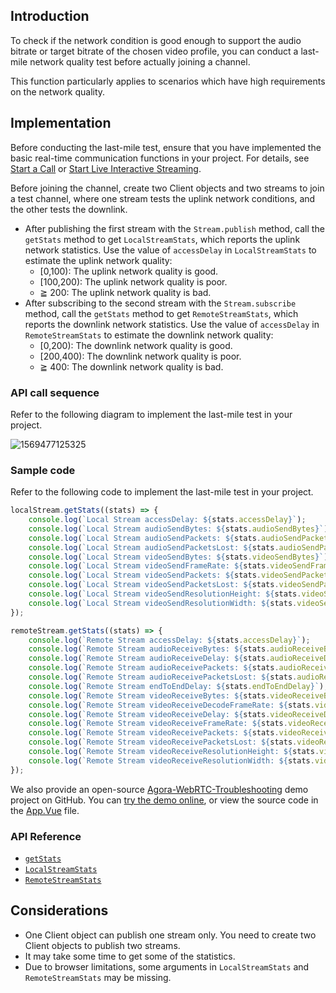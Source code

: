 <PlatformWrapper platform="web">

## Introduction

To check if the network condition is good enough to support the audio bitrate or target bitrate of the chosen video profile, you can conduct a last-mile network quality test before actually joining a channel.

This function particularly applies to scenarios which have high requirements on the network quality.

## Implementation

Before conducting the last-mile test, ensure that you have implemented the basic real-time communication functions in your project. For details, see [Start a Call](/3.x/video-calling/quickstart-guide/get-started-sdk) or [Start Live Interactive Streaming](../quickstart-guide/start-video-streaming).

Before joining the channel, create two Client objects and two streams to join a test channel, where one stream tests the uplink network conditions, and the other tests the downlink.

- After publishing the first stream with the `Stream.publish` method, call the `getStats` method to get `LocalStreamStats`, which reports the uplink network statistics. Use the value of  `accessDelay` in `LocalStreamStats` to estimate the uplink network quality:
	- [0,100): The uplink network quality is good.
	- [100,200): The uplink network quality is poor.
	- ≧ 200: The uplink network quality is bad.
- After subscribing to the second stream with the `Stream.subscribe` method, call the `getStats` method to get `RemoteStreamStats`, which reports the downlink network statistics. Use the value of  `accessDelay` in `RemoteStreamStats` to estimate the downlink network quality:
	- [0,200): The downlink network quality is good.
	- [200,400): The downlink network quality is poor.
	- ≧ 400: The downlink network quality is bad.


### API call sequence

Refer to the following diagram to implement the last-mile test in your project.

![1569477125325](https://web-cdn.agora.io/docs-files/1569477125325)

### Sample code

Refer to the following code to implement the last-mile test in your project.

```javascript
localStream.getStats((stats) => {
    console.log(`Local Stream accessDelay: ${stats.accessDelay}`);
    console.log(`Local Stream audioSendBytes: ${stats.audioSendBytes}`);
    console.log(`Local Stream audioSendPackets: ${stats.audioSendPackets}`);
    console.log(`Local Stream audioSendPacketsLost: ${stats.audioSendPacketsLost}`);
    console.log(`Local Stream videoSendBytes: ${stats.videoSendBytes}`);
    console.log(`Local Stream videoSendFrameRate: ${stats.videoSendFrameRate}`);
    console.log(`Local Stream videoSendPackets: ${stats.videoSendPackets}`);
    console.log(`Local Stream videoSendPacketsLost: ${stats.videoSendPacketsLost}`);
    console.log(`Local Stream videoSendResolutionHeight: ${stats.videoSendResolutionHeight}`);
    console.log(`Local Stream videoSendResolutionWidth: ${stats.videoSendResolutionWidth}`);
});

remoteStream.getStats((stats) => {
    console.log(`Remote Stream accessDelay: ${stats.accessDelay}`);
    console.log(`Remote Stream audioReceiveBytes: ${stats.audioReceiveBytes}`);
    console.log(`Remote Stream audioReceiveDelay: ${stats.audioReceiveDelay}`);
    console.log(`Remote Stream audioReceivePackets: ${stats.audioReceivePackets}`);
    console.log(`Remote Stream audioReceivePacketsLost: ${stats.audioReceivePacketsLost}`);
    console.log(`Remote Stream endToEndDelay: ${stats.endToEndDelay}`);
    console.log(`Remote Stream videoReceiveBytes: ${stats.videoReceiveBytes}`);
    console.log(`Remote Stream videoReceiveDecodeFrameRate: ${stats.videoReceiveDecodeFrameRate}`);
    console.log(`Remote Stream videoReceiveDelay: ${stats.videoReceiveDelay}`);
    console.log(`Remote Stream videoReceiveFrameRate: ${stats.videoReceiveFrameRate}`);
    console.log(`Remote Stream videoReceivePackets: ${stats.videoReceivePackets}`);
    console.log(`Remote Stream videoReceivePacketsLost: ${stats.videoReceivePacketsLost}`);
    console.log(`Remote Stream videoReceiveResolutionHeight: ${stats.videoReceiveResolutionHeight}`);
    console.log(`Remote Stream videoReceiveResolutionWidth: ${stats.videoReceiveResolutionWidth}`);
});
```

We also provide an open-source [Agora-WebRTC-Troubleshooting](https://github.com/AgoraIO/Tools/tree/master/TroubleShooting/Agora-WebRTC-Troubleshooting) demo project on GitHub. You can [try the demo online](https://webdemo.agora.io/agora_webrtc_troubleshooting/), or view the source code in the [App.Vue](https://github.com/AgoraIO/Tools/blob/master/TroubleShooting/Agora-WebRTC-Troubleshooting/src/App.vue) file.

### API Reference

- [`getStats`](https://docs.agora.io/en/Interactive%20Broadcast/API%20Reference/web/interfaces/agorartc.stream.html#getstats)
- [`LocalStreamStats`](https://docs.agora.io/en/Interactive%20Broadcast/API%20Reference/web/interfaces/agorartc.localstreamstats.html)
- [`RemoteStreamStats`](https://docs.agora.io/en/Interactive%20Broadcast/API%20Reference/web/interfaces/agorartc.remotestreamstats.html)

## Considerations

- One Client object can publish one stream only. You need to create two Client objects to publish two streams.
- It may take some time to get some of the statistics.
- Due to browser limitations, some arguments in `LocalStreamStats` and `RemoteStreamStats` may be missing.

</PlatformWrapper>